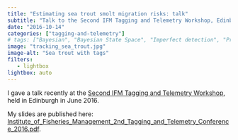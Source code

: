```yaml
---
title: "Estimating sea trout smolt migration risks: talk"
subtitle: "Talk to the Second IFM Tagging and Telemetry Workshop, Edinburgh 2016"
date: "2016-10-14"
categories: ["tagging-and-telemetry"]
# tags: ["Bayesian", "Bayesian State Space", "Imperfect detection", "Probability", "Sea trout", "Statistics", "Transition probability"]
image: "tracking_sea_trout.jpg"
image-alt: "Sea trout with tags"
filters:
   - lightbox
lightbox: auto
---
```


I gave a talk recently at the [Second IFM Tagging and Telemetry Workshop](https://ifm.org.uk/events/event/the-second-ifm-tagging-and-telemetry-workshop-the-state-of-the-art/), held in Edinburgh in June 2016.

My slides are published here: [Institute_of_Fisheries_Management_2nd_Tagging_and_Telemetry_Conference_2016.pdf](/talks/Institute_of_Fisheries_Management_2nd_Tagging_and_Telemetry_Conference_2016.pdf).

